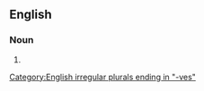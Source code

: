 {{also|low-lives}}

==English==

===Noun===
{{head|en|noun plural form}}

# {{plural of|lowlife|lang=en}}

[[Category:English irregular plurals ending in "-ves"]]